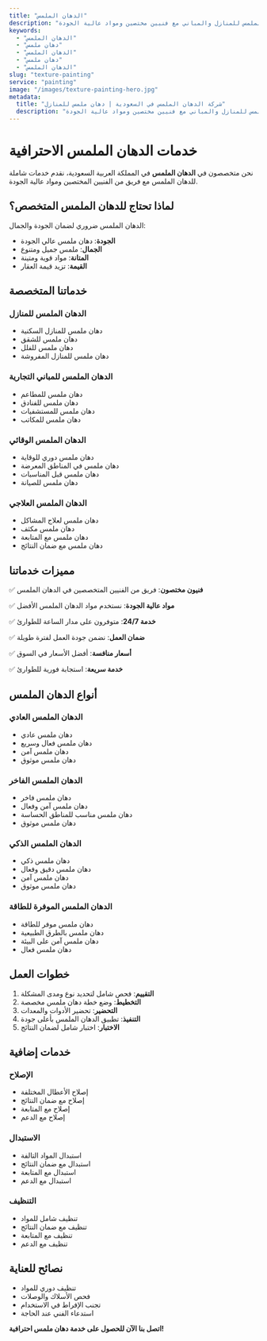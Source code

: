 ```yaml
---
title: "الدهان الملمس"
description: "خدمات الدهان الملمس للمنازل والمباني مع فنيين مختصين ومواد عالية الجودة"
keywords:
  - "الدهان الملمس"
  - "دهان ملمس"
  - "الدهان الملمس"
  - "دهان ملمس"
  - "الدهان الملمس"
slug: "texture-painting"
service: "painting"
image: "/images/texture-painting-hero.jpg"
metadata:
  title: "شركة الدهان الملمس في السعودية | دهان ملمس للمنازل"
  description: "أفضل شركة دهان ملمس في السعودية. خدمات الدهان الملمس للمنازل والمباني مع فنيين مختصين ومواد عالية الجودة."
---
```


# خدمات الدهان الملمس الاحترافية

نحن متخصصون في **الدهان الملمس** في المملكة العربية السعودية، نقدم خدمات شاملة للدهان الملمس مع فريق من الفنيين المختصين ومواد عالية الجودة.

## لماذا تحتاج للدهان الملمس المتخصص؟

الدهان الملمس ضروري لضمان الجودة والجمال:

- **الجودة**: دهان ملمس عالي الجودة
- **الجمال**: ملمس جميل ومتنوع
- **المتانة**: مواد قوية ومتينة
- **القيمة**: تزيد قيمة العقار

## خدماتنا المتخصصة

### الدهان الملمس للمنازل
- دهان ملمس للمنازل السكنية
- دهان ملمس للشقق
- دهان ملمس للفلل
- دهان ملمس للمنازل المفروشة

### الدهان الملمس للمباني التجارية
- دهان ملمس للمطاعم
- دهان ملمس للفنادق
- دهان ملمس للمستشفيات
- دهان ملمس للمكاتب

### الدهان الملمس الوقائي
- دهان ملمس دوري للوقاية
- دهان ملمس في المناطق المعرضة
- دهان ملمس قبل المناسبات
- دهان ملمس للصيانة

### الدهان الملمس العلاجي
- دهان ملمس لعلاج المشاكل
- دهان ملمس مكثف
- دهان ملمس مع المتابعة
- دهان ملمس مع ضمان النتائج

## مميزات خدماتنا

✅ **فنيون مختصون**: فريق من الفنيين المتخصصين في الدهان الملمس

✅ **مواد عالية الجودة**: نستخدم مواد الدهان الملمس الأفضل

✅ **خدمة 24/7**: متوفرون على مدار الساعة للطوارئ

✅ **ضمان العمل**: نضمن جودة العمل لفترة طويلة

✅ **أسعار منافسة**: أفضل الأسعار في السوق

✅ **خدمة سريعة**: استجابة فورية للطوارئ

## أنواع الدهان الملمس

### الدهان الملمس العادي
- دهان ملمس عادي
- دهان ملمس فعال وسريع
- دهان ملمس آمن
- دهان ملمس موثوق

### الدهان الملمس الفاخر
- دهان ملمس فاخر
- دهان ملمس آمن وفعال
- دهان ملمس مناسب للمناطق الحساسة
- دهان ملمس موثوق

### الدهان الملمس الذكي
- دهان ملمس ذكي
- دهان ملمس دقيق وفعال
- دهان ملمس آمن
- دهان ملمس موثوق

### الدهان الملمس الموفرة للطاقة
- دهان ملمس موفر للطاقة
- دهان ملمس بالطرق الطبيعية
- دهان ملمس آمن على البيئة
- دهان ملمس فعال

## خطوات العمل

1. **التقييم**: فحص شامل لتحديد نوع ومدى المشكلة
2. **التخطيط**: وضع خطة دهان ملمس مخصصة
3. **التحضير**: تحضير الأدوات والمعدات
4. **التنفيذ**: تطبيق الدهان الملمس بأعلى جودة
5. **الاختبار**: اختبار شامل لضمان النتائج

## خدمات إضافية

### الإصلاح
- إصلاح الأعطال المختلفة
- إصلاح مع ضمان النتائج
- إصلاح مع المتابعة
- إصلاح مع الدعم

### الاستبدال
- استبدال المواد التالفة
- استبدال مع ضمان النتائج
- استبدال مع المتابعة
- استبدال مع الدعم

### التنظيف
- تنظيف شامل للمواد
- تنظيف مع ضمان النتائج
- تنظيف مع المتابعة
- تنظيف مع الدعم

## نصائح للعناية

- تنظيف دوري للمواد
- فحص الأسلاك والوصلات
- تجنب الإفراط في الاستخدام
- استدعاء الفني عند الحاجة

**اتصل بنا الآن للحصول على خدمة دهان ملمس احترافية!**
